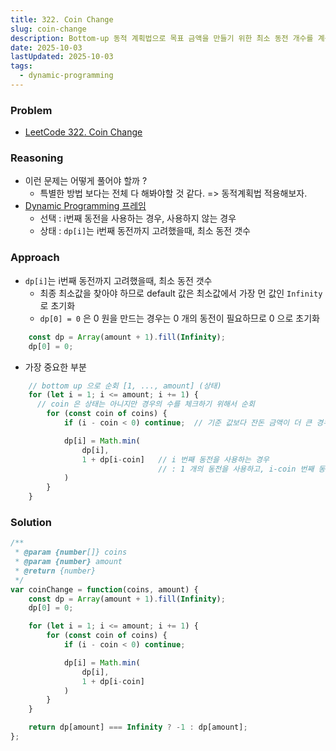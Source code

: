 ```yaml
---
title: 322. Coin Change
slug: coin-change
description: Bottom-up 동적 계획법으로 목표 금액을 만들기 위한 최소 동전 개수를 계산하기
date: 2025-10-03
lastUpdated: 2025-10-03
tags:
  - dynamic-programming
---
```


### Problem

* [LeetCode 322. Coin Change](https://leetcode.com/problems/coin-change/)


### Reasoning

* 이런 문제는 어떻게 풀어야 할까 ?
   * 특별한 방법 보다는 전체 다 해봐야할 것 같다. => 동적계획법 적용해보자.
* [Dynamic Programming 프레임](../../frame/frame-dynamic-programming/)
  * 선택 :  i번째 동전을 사용하는 경우, 사용하지 않는 경우
  * 상태 :  `dp[i]`는 i번째 동전까지 고려했을때, 최소 동전 갯수

### Approach

* `dp[i]`는 i번째 동전까지 고려했을때, 최소 동전 갯수
  - 최종 최소값을 찾아야 하므로 default 값은 최소값에서 가장 먼 값인 `Infinity` 로 초기화
  - `dp[0] = 0` 은 0 원을 만드는 경우는 0 개의 동전이 필요하므로 0 으로 초기화
```typescript
    const dp = Array(amount + 1).fill(Infinity);
    dp[0] = 0;
```

* 가장 중요한 부분 

```typescript
    // bottom up 으로 순회 [1, ..., amount] (상태)
    for (let i = 1; i <= amount; i += 1) {
      // coin 은 상태는 아니지만 경우의 수를 체크하기 위해서 순회
        for (const coin of coins) {
            if (i - coin < 0) continue;  // 기준 값보다 잔돈 금액이 더 큰 경우, 동전 교환 할 수 없음.

            dp[i] = Math.min(
                dp[i],
                1 + dp[i-coin]   // i 번째 동전을 사용하는 경우
                                 // : 1 개의 동전을 사용하고, i-coin 번째 동전까지 고려했을때의 최소 동전 갯수
            )
        }
    }
```


### Solution

```typescript
/**
 * @param {number[]} coins
 * @param {number} amount
 * @return {number}
 */
var coinChange = function(coins, amount) {
    const dp = Array(amount + 1).fill(Infinity);  
    dp[0] = 0;

    for (let i = 1; i <= amount; i += 1) {
        for (const coin of coins) {
            if (i - coin < 0) continue;

            dp[i] = Math.min(
                dp[i],
                1 + dp[i-coin]
            )
        }
    }

    return dp[amount] === Infinity ? -1 : dp[amount];
};
```
